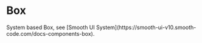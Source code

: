 
<Meta title="Components/Box" component={Box} />

# Box

<Description>
  System based Box, see [Smooth UI
  System](https://smooth-ui-v10.smooth-code.com/docs-components-box).
</Description>

<Canvas>
  <Story name="basic">
    <Box backgroundColor="primary" height={100} mx="auto" p={2} />
  </Story>
</Canvas>
